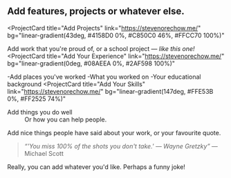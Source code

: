 ## Add features, projects or **whatever else**.

<ProjectCard
  title="Add Projects"
  link="https://stevenorechow.me/"
  bg="linear-gradient(43deg, #4158D0 0%, #C850C0 46%, #FFCC70 100%)"
>
 Add work that you're proud of, or a school project — *like this one!*
</ProjectCard>
<ProjectCard
  title="Add Your Experience"
  link="https://stevenorechow.me/"
  bg="linear-gradient(0deg, #08AEEA 0%, #2AF598 100%)"
>
  -Add places you've worked 
  -What you worked on
  -Your educational background
</ProjectCard>
<ProjectCard
  title="Add Your Skills"
  link="https://stevenorechow.me/"
  bg="linear-gradient(147deg, #FFE53B 0%, #FF2525 74%)"
>
 <dl>
   <dt>Add things you do well</dt> 
  <dd>Or how you can help people.</dd>
  </dl>
</ProjectCard>
<ProjectCard
  title="Add Quotes or Testimonials"
  link="https://stevenorechow.me/"
  bg="linear-gradient(19deg, #21D4FD 0%, #B721FF 100%)"
>
  Add nice things people have said about your work, or your favourite quote. 
 
 > <i>“'You miss 100% of the shots you don't take.' — Wayne Gretzky”</i> —Michael Scott
</ProjectCard>
<ProjectCard
  title="Whatever Else"
  link="https://stevenorechow.me/"
  bg="linear-gradient(to right, #662D8C 0%, #ED1E79 100%)"
>
  Really, you can add whatever you'd like. Perhaps a funny joke!
</ProjectCard>
